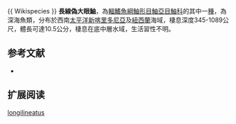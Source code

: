 {{Speciesbox
| name = 長線偽大眼鮋
| image = 
| image_width = 250px
| status = NE
| status_system = IUCN3.1
| genus = Phenacoscorpius
| species = longilineatus
| authority = Motomura, Causse & Struthers, 2012 
| synonyms = 
}}{{ Wikispecies }}
'''長線偽大眼鮋'''，為[[輻鰭魚綱|輻鰭魚綱]][[鮋形目|鮋形目]][[鮋亞目|鮋亞目]][[鮋科|鮋科]]的其中一[[種|種]]，為深海魚類，分布於西南[[太平洋|太平洋]][[新喀里多尼亞|新喀里多尼亞]]及[[紐西蘭|紐西蘭]]海域，棲息深度345-1089公尺，體長可達10.5公分，棲息在底中層水域，生活習性不明。
==参考文献==
*{{FishBase_species|genus=Phenacoscorpius|species=longilineatus|year=2014|month=6}}

== 扩展阅读 ==
{{refbegin}}
{{wikispecies-inline|Phenacoscorpius longilineatus|長線偽大眼鮋}}
{{refend}}
{{Taxonbar|from=Q5799588}}

[[Category:偽大眼鮋屬|longilineatus]]


{{鮋形目小作品}}